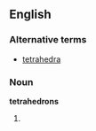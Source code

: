 ==English==

===Alternative terms===
*[[tetrahedra]]

===Noun===
'''tetrahedrons'''

# {{plural of|[[tetrahedron]]}}